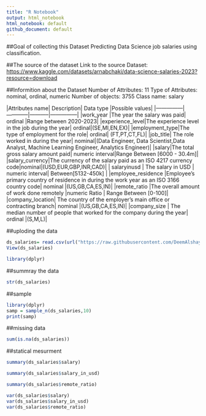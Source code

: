 ```yaml
---
title: "R Notebook"
output: html_notebook
html_notebook: default
github_document: default
---
```

##Goal of collecting this Dataset 
Predicting Data Science job salaries using classification.

##The source of the dataset
Link to the source Dataset:
<https://www.kaggle.com/datasets/arnabchaki/data-science-salaries-2023?resource=download>

##Informition about the Dataset 
Number of Attributes: 11
Type of Attributes: nominal, ordinal, numeric
Number of objects: 3755
Class name: salary

  |Attributes name| Description| Data type |Possible values|
    |---------------|------------|-----------|---------------|
    |work_year      |The year the salary was paid| ordinal |Range between 2020-2023|
    |experience_level|The experience level in the job during the year| ordinal|(SE,MI,EN,EX)|
    |employment_type|The type of employment for the role| ordinal| (FT,PT,CT,FL)|
    |job_title| The role worked in during the year| nominal|(Data Engineer, Data Scientist,Data Analyst, Machine Learning Engineer, Analytics Engineer)|
    |salary|The total gross salary amount paid| numeric interval|Range Between [6000 - 30.4m]|
    |salary_currency|The currency of the salary paid as an ISO 4217 currency code|nominal|(USD,EUR,GBP,INR,CAD)|
    | salaryinusd        |  The salary in USD      |    numeric interval| Between[5132-450k]           |
    |employee_residence |Employee's primary country of residence in during the work year as an ISO 3166 country code| nominal |(US,GB,CA,ES,IN)|
    |remote_ratio |The overall amount of work done remotely |numeric Ratio | Range Between [0-100]|
    |company_location| The country of the employer's main office or contracting branch| nominal |(US,GB,CA,ES,IN)|
    |company_size | The median number of people that worked for the company during the year| ordinal |(S,M,L)|

##uploding the data
```r
ds_salaries= read.csv(url("https://raw.githubusercontent.com/DeemAlshaye/Miningproject/main/dataset/ds_salaries.csv"), header=TRUE)
View(ds_salaries)
```

```r
library(dplyr)
```

##summray the data
```r
str(ds_salaries)
```
##sample
```r

library(dplyr)
samp = sample_n(ds_salaries,10)
print(samp)
```

##missing data
```r
sum(is.na(ds_salaries))
```

##statical mesurment
```r
summary(ds_salaries$salary)
```

```r
summary(ds_salaries$salary_in_usd)
```

```r
summary(ds_salaries$remote_ratio)
```

```r
var(ds_salaries$salary)
var(ds_salaries$salary_in_usd)
var(ds_salaries$remote_ratio)
```


